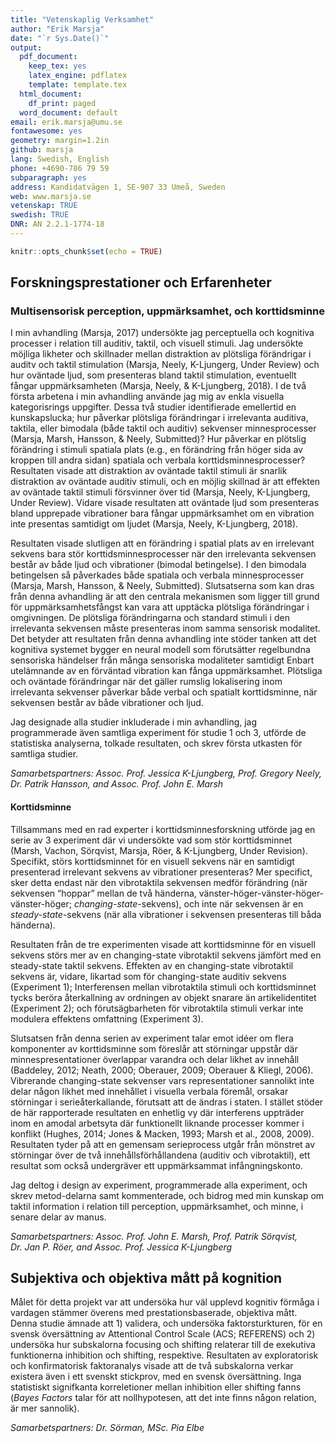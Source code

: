 ```yaml
---
title: "Vetenskaplig Verksamhet"
author: "Erik Marsja"
date: "`r Sys.Date()`"
output:
  pdf_document:
    keep_tex: yes
    latex_engine: pdflatex
    template: template.tex
  html_document:
    df_print: paged
  word_document: default
email: erik.marsja@umu.se
fontawesome: yes
geometry: margin=1.2in
github: marsja
lang: Swedish, English
phone: +4690-786 79 59
subparagraph: yes
address: Kandidatvägen 1, SE-907 33 Umeå, Sweden
web: www.marsja.se
vetenskap: TRUE
swedish: TRUE
DNR: AN 2.2.1-1774-18
---
```


```r
knitr::opts_chunk$set(echo = TRUE)
```


## Forskningsprestationer och Erfarenheter

### Multisensorisk perception, uppmärksamhet, och korttidsminne

I min avhandling (Marsja, 2017) undersökte jag perceptuella och kognitiva processer i relation till auditiv, taktil, och visuell stimuli. Jag undersökte möjliga likheter och skillnader mellan distraktion av plötsliga förändrigar i auditv och taktil stimulation (Marsja, Neely, K-Ljungerg, Under Review) och hur oväntade ljud, som presenteras bland taktil stimulation, eventuellt fångar uppmärksamheten (Marsja, Neely, & K-Ljungberg, 2018). I de två första arbetena i min avhandling använde jag mig av enkla visuella kategorisrings uppgifter. Dessa två studier identifierade emellertid en kunskapslucka; hur påverkar plötsliga förändringar i irrelevanta auditiva, taktila, eller bimodala (både taktil och auditiv) sekvenser minnesprocesser (Marsja, Marsh, Hansson, & Neely, Submitted)? Hur påverkar en plötslig förändring i stimuli spatiala plats (e.g., en förändring från höger sida av kroppen till andra sidan) spatiala och verbala korttidsminnesprocesser? 
Resultaten visade att distraktion av oväntade taktil stimuli är snarlik distraktion av oväntade auditiv stimuli, och en möjlig skillnad är att effekten av oväntade taktil stimuli försvinner över tid (Marsja, Neely, K-Ljungberg, Under Review). Vidare visade resultaten att oväntade ljud som presenteras bland upprepade vibrationer bara fångar uppmärksamhet om en vibration inte presentas samtidigt om ljudet (Marsja, Neely, K-Ljungberg, 2018). 

Resultaten visade slutligen att en förändring i spatial plats av en irrelevant sekvens bara stör korttidsminnesprocesser när den irrelevanta sekvensen består av både ljud och vibrationer (bimodal betingelse). I den bimodala betingelsen så påverkades både spatiala och verbala minnesprocesser (Marsja, Marsh, Hansson, & Neely, Submitted).
Slutsatserna som kan dras från denna avhandling är att den centrala mekanismen som ligger till grund för uppmärksamhetsfångst kan vara att upptäcka plötsliga förändringar i omgivningen.
De plötsliga förändringarna och standard stimuli i den irrelevanta sekvensen måste
presenteras inom samma sensorisk modalitet. Det betyder att resultaten från denna avhandling inte stöder tanken att det kognitiva systemet bygger en neural modell som förutsätter regelbundna sensoriska händelser från många sensoriska modaliteter samtidigt
Enbart utelämnande av en förväntad vibration kan fånga uppmärksamhet. Plötsliga och oväntade förändringar när det gäller rumslig lokalisering inom irrelevanta sekvenser påverkar både verbal och spatialt korttidsminne, när sekvensen består av både vibrationer och ljud.

Jag designade alla studier inkluderade i min avhandling, jag programmerade även samtliga experiment för studie 1 och 3, utförde de statistiska analyserna, tolkade resultaten, och skrev första utkasten för samtliga studier.

*Samarbetspartners: Assoc. Prof. Jessica K-Ljungberg, Prof. Gregory Neely, Dr. Patrik Hansson, and Assoc. Prof. John E. Marsh*

#### Korttidsminne

Tillsammans med en rad experter i korttidsminnesforskning utförde jag en serie av 3 experiment där vi undersökte vad som stör korttidsminnet (Marsh, Vachon, Sörqvist, Marsja, Röer, & K-Ljungberg, Under Revision). Specifikt, störs korttidsminnet för en visuell sekvens när en samtidigt presenterad irrelevant sekvens av vibrationer presenteras? Mer specifict, sker detta endast när den vibrotaktila sekvensen medför förändring (när sekvensen "hoppar" mellan de två händerna, vänster-höger-vänster-höger-vänster-höger; *changing-state*-sekvens), och inte när sekvensen är en *steady-state*-sekvens (när alla vibrationer i sekvensen presenteras till båda händerna).

Resultaten från de tre experimenten visade att korttidsminne för en visuell sekvens störs mer av en changing-state vibrotaktil sekvens jämfört med en steady-state taktil sekvens. Effekten av en changing-state vibrotaktil sekvens är, vidare, likartad som för changing-state auditiv sekvens (Experiment 1); Interferensen mellan vibrotaktila stimuli och korttidsminnet tycks beröra återkallning av ordningen av objekt snarare än artikelidentitet (Experiment 2); och förutsägbarheten för vibrotaktila stimuli verkar inte modulera effektens omfattning (Experiment 3).

Slutsatsen från denna serien av experiment talar emot idéer om flera komponenter av korttidsminne som föreslår att störningar uppstår där minnespresentationer överlappar varandra och delar likhet av innehåll (Baddeley, 2012; Neath, 2000; Oberauer, 2009; Oberauer & Kliegl, 2006). Vibrerande changing-state sekvenser vars representationer sannolikt inte delar någon likhet med innehållet i visuella verbala föremål, orsakar störningar i serieåterkallande, förutsatt att de ändras i staten. I stället stöder de här rapporterade resultaten en enhetlig vy där interferens uppträder inom en amodal arbetsyta där funktionellt liknande processer kommer i konflikt (Hughes, 2014; Jones & Macken, 1993; Marsh et al., 2008, 2009). Resultaten tyder på att en gemensam serieprocess utgår från mönstret av störningar över de två innehållsförhållandena (auditiv och vibrotaktil), ett resultat som också undergräver ett uppmärksammat infångningskonto.

Jag deltog i design av experiment, programmerade alla experiment, och skrev metod-delarna samt kommenterade, och bidrog med min kunskap om taktil information i relation till perception, uppmärksamhet, och minne, i senare delar av manus.

*Samarbetspartners: Assoc. Prof. John E. Marsh, Prof. Patrik Sörqvist, Dr. Jan P. Röer, and Assoc. Prof. Jessica K-Ljungberg*


## Subjektiva och objektiva mått på kognition

Målet för detta projekt var att undersöka hur väl upplevd kognitiv förmåga i vardagen stämmer överens med prestationsbaserade, objektiva mått. Denna studie  ämnade att 1) validera, och undersöka faktorsturkturen, för en svensk översättning av Attentional Control Scale (ACS; REFERENS) och 2) undersöka hur subskalorna focusing och shifting relaterar till de exekutiva funktionerna inhibition och shifting, respektive. Resultaten av exploratorisk och konfirmatorisk faktoranalys visade att de två subskalorna verkar existera även i ett svenskt stickprov, med en svensk översättning. Inga statistiskt signifkanta korreletioner mellan inhibition eller shifting fanns (*Bayes Factors* talar för att nollhypotesen, att det inte finns någon relation, är mer sannolik).



*Samarbetspartners: Dr. Sörman, MSc. Pia Elbe*
